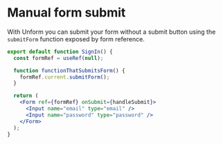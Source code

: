 # Manual form submit

With Unform you can submit your form without a submit button using the `submitForm` function exposed by form reference.

```jsx lineNumbers=true
export default function SignIn() {
  const formRef = useRef(null);

  function functionThatSubmitsForm() {
    formRef.current.submitForm();
  }

  return (
    <Form ref={formRef} onSubmit={handleSubmit}>
      <Input name="email" type="email" />
      <Input name="password" type="password" />
    </Form>
  );
}
```
